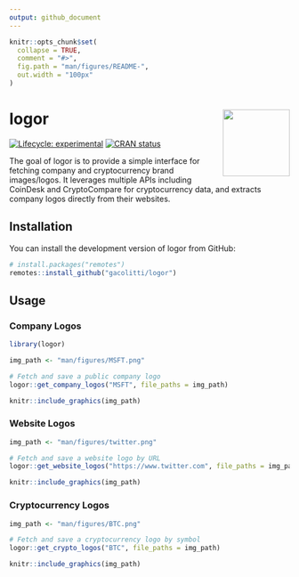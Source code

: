 ```yaml
---
output: github_document
---
```


<!-- README.md is generated from README.Rmd. Please edit that file -->

```r
knitr::opts_chunk$set(
  collapse = TRUE,
  comment = "#>",
  fig.path = "man/figures/README-",
  out.width = "100px"
)
```

# logor <img src="man/figures/logo.png" align="right" height="120" alt="" />

<!-- badges: start -->
[![Lifecycle: experimental](https://img.shields.io/badge/lifecycle-experimental-orange.svg)](https://lifecycle.r-lib.org/articles/stages.html#experimental)
[![CRAN status](https://www.r-pkg.org/badges/version/logor)](https://CRAN.R-project.org/package=logor)
<!-- badges: end -->

The goal of logor is to provide a simple interface for fetching company and cryptocurrency brand images/logos. It leverages multiple APIs including CoinDesk and CryptoCompare for cryptocurrency data, and extracts company logos directly from their websites.

## Installation

You can install the development version of logor from GitHub:

``` r
# install.packages("remotes")
remotes::install_github("gacolitti/logor")
```

## Usage

### Company Logos
```r
library(logor)

img_path <- "man/figures/MSFT.png"

# Fetch and save a public company logo 
logor::get_company_logos("MSFT", file_paths = img_path)

knitr::include_graphics(img_path)
```

### Website Logos
```r
img_path <- "man/figures/twitter.png"

# Fetch and save a website logo by URL
logor::get_website_logos("https://www.twitter.com", file_paths = img_path)

knitr::include_graphics(img_path)
```

### Cryptocurrency Logos
```r
img_path <- "man/figures/BTC.png"

# Fetch and save a cryptocurrency logo by symbol
logor::get_crypto_logos("BTC", file_paths = img_path)

knitr::include_graphics(img_path)
```
